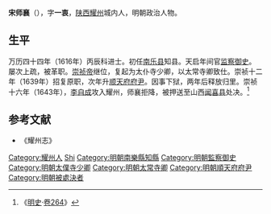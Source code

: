 '''宋师襄'''（{{bd|？||1643年||Song}}），字'''一衷'''，[[陕西|陕西]][[耀州|耀州]]城内人，明朝政治人物。

== 生平 ==
万历四十四年（1616年）丙辰科进士。初任[[南乐县|南乐县]]知县。天启年间官[[监察御史|监察御史]]。屡次上疏，被革职。[[崇祯帝|崇祯帝]]继位，复起为太仆寺少卿，以太常寺卿致仕。崇祯十二年（1639年）招复原职，次年升[[顺天府府尹|顺天府府尹]]。因事下狱，两年后释放归里。崇祯十六年（1643年），[[李自成|李自成]]攻入耀州，师襄拒降，被押送至山西[[闻喜县|闻喜县]]处决。<ref>《[[明史|明史]]·[[s:明史/卷264|卷264]]》</ref>

==参考文献==
{{reflist}}
*《耀州志》

{{萬曆四十四年丙辰科殿試金榜}}

{{Authority control}}

{{DEFAULTSORT:Song宋}}

[[Category:耀州人|Category:耀州人]]
[[Category:宋姓|Shi]]
[[Category:明朝南樂縣知縣|Category:明朝南樂縣知縣]]
[[Category:明朝監察御史|Category:明朝監察御史]]
[[Category:明朝太僕寺少卿|Category:明朝太僕寺少卿]]
[[Category:明朝太常寺卿|Category:明朝太常寺卿]]
[[Category:明朝順天府府尹|Category:明朝順天府府尹]]
[[Category:明朝被處決者|Category:明朝被處決者]]